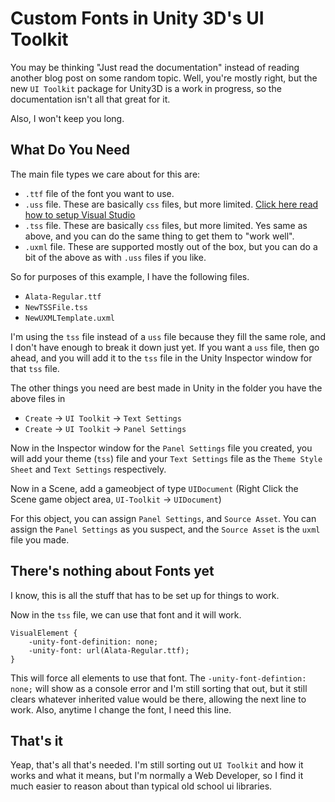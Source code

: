---
---


<SEO title="Custom Fonts in Unity 3D's UI Toolkit - Wilson Gearld Mead III's Blog Posts" />

# Custom Fonts in Unity 3D's UI Toolkit

You may be thinking "Just read the documentation" instead of reading another blog post on some random topic. Well, you're mostly right, but the new `UI Toolkit` package for Unity3D is a work in progress, so the documentation isn't all that great for it.

Also, I won't keep you long. 

## What Do You Need

The main file types we care about for this are:

- `.ttf` file of the font you want to use.
- `.uss` file. These are basically `css` files, but more limited. [Click here read how to setup Visual Studio](https://forum.unity.com/threads/uss-and-uxml-support-in-visual-studio.663916/)
- `.tss` file. These are basically `css` files, but more limited. Yes same as above, and you can do the same thing to get them to "work well".
- `.uxml` file. These are supported mostly out of the box, but you can do a bit of the above as with `.uss` files if you like.

So for purposes of this example, I have the following files.

- `Alata-Regular.ttf`
- `NewTSSFile.tss`
- `NewUXMLTemplate.uxml`

I'm using the `tss` file instead of a `uss` file because they fill the same role, and I don't have enough to break it down just yet. If you want a `uss` file, then go ahead, and you will add it to the `tss` file in the Unity Inspector window for that `tss` file.

The other things you need are best made in Unity in the folder you have the above files in

- `Create` -> `UI Toolkit` -> `Text Settings`
- `Create` -> `UI Toolkit` -> `Panel Settings`

Now in the Inspector window for the `Panel Settings` file you created, you will add your theme (`tss`) file and your `Text Settings` file as the `Theme Style Sheet` and `Text Settings` respectively.

Now in a Scene, add a gameobject of type `UIDocument` (Right Click the Scene game object area, `UI-Toolkit` -> `UIDocument`)

For this object, you can assign `Panel Settings`, and `Source Asset`. You can assign the `Panel Settings` as you suspect, and the `Source Asset` is the `uxml` file you made.

## There's nothing about Fonts yet

I know, this is all the stuff that has to be set up for things to work.

Now in the `tss` file, we can use that font and it will work.

```
VisualElement {
    -unity-font-definition: none;
    -unity-font: url(Alata-Regular.ttf);
}
```

This will force all elements to use that font. The `-unity-font-defintion: none;` will show as a console error and I'm still sorting that out, but it still clears whatever inherited value would be there, allowing the next line to work. Also, anytime I change the font, I need this line.

## That's it

Yeap, that's all that's needed. I'm still sorting out `UI Toolkit` and how it works and what it means, but I'm normally a Web Developer, so I find it much easier to reason about than typical old school ui libraries.